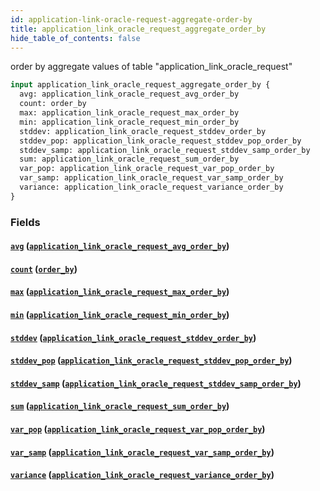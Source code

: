 ```yaml
---
id: application-link-oracle-request-aggregate-order-by
title: application_link_oracle_request_aggregate_order_by
hide_table_of_contents: false
---
```



order by aggregate values of table "application_link_oracle_request"

```graphql
input application_link_oracle_request_aggregate_order_by {
  avg: application_link_oracle_request_avg_order_by
  count: order_by
  max: application_link_oracle_request_max_order_by
  min: application_link_oracle_request_min_order_by
  stddev: application_link_oracle_request_stddev_order_by
  stddev_pop: application_link_oracle_request_stddev_pop_order_by
  stddev_samp: application_link_oracle_request_stddev_samp_order_by
  sum: application_link_oracle_request_sum_order_by
  var_pop: application_link_oracle_request_var_pop_order_by
  var_samp: application_link_oracle_request_var_samp_order_by
  variance: application_link_oracle_request_variance_order_by
}
```


### Fields

#### [`avg`](#) ([`application_link_oracle_request_avg_order_by`](../inputs/application-link-oracle-request-avg-order-by))




#### [`count`](#) ([`order_by`](../enums/order-by))




#### [`max`](#) ([`application_link_oracle_request_max_order_by`](../inputs/application-link-oracle-request-max-order-by))




#### [`min`](#) ([`application_link_oracle_request_min_order_by`](../inputs/application-link-oracle-request-min-order-by))




#### [`stddev`](#) ([`application_link_oracle_request_stddev_order_by`](../inputs/application-link-oracle-request-stddev-order-by))




#### [`stddev_pop`](#) ([`application_link_oracle_request_stddev_pop_order_by`](../inputs/application-link-oracle-request-stddev-pop-order-by))




#### [`stddev_samp`](#) ([`application_link_oracle_request_stddev_samp_order_by`](../inputs/application-link-oracle-request-stddev-samp-order-by))




#### [`sum`](#) ([`application_link_oracle_request_sum_order_by`](../inputs/application-link-oracle-request-sum-order-by))




#### [`var_pop`](#) ([`application_link_oracle_request_var_pop_order_by`](../inputs/application-link-oracle-request-var-pop-order-by))




#### [`var_samp`](#) ([`application_link_oracle_request_var_samp_order_by`](../inputs/application-link-oracle-request-var-samp-order-by))




#### [`variance`](#) ([`application_link_oracle_request_variance_order_by`](../inputs/application-link-oracle-request-variance-order-by))






